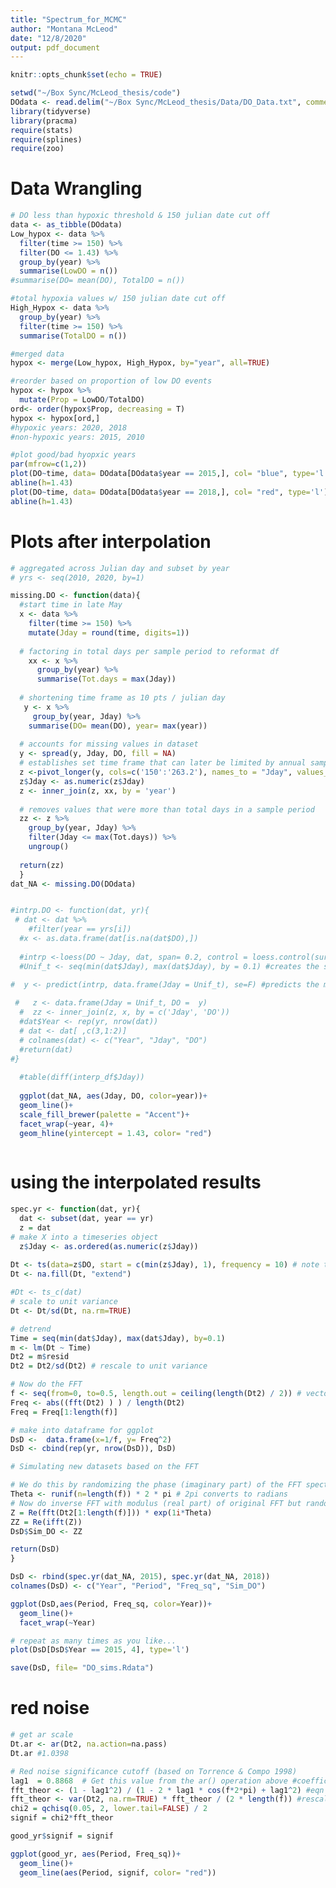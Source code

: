 ```yaml
---
title: "Spectrum_for_MCMC"
author: "Montana McLeod"
date: "12/8/2020"
output: pdf_document
---
```


```r
knitr::opts_chunk$set(echo = TRUE)

setwd("~/Box Sync/McLeod_thesis/code")
DOdata <- read.delim("~/Box Sync/McLeod_thesis/Data/DO_Data.txt", comment.char="#")
library(tidyverse)
library(pracma)
require(stats)
require(splines)
require(zoo)
```

# Data Wrangling
```r
# DO less than hypoxic threshold & 150 julian date cut off
data <- as_tibble(DOdata)
Low_hypox <- data %>%
  filter(time >= 150) %>% 
  filter(DO <= 1.43) %>%
  group_by(year) %>%
  summarise(LowDO = n())
#summarise(DO= mean(DO), TotalDO = n())

#total hypoxia values w/ 150 julian date cut off
High_Hypox <- data %>%
  group_by(year) %>%
  filter(time >= 150) %>% 
  summarise(TotalDO = n())

#merged data
hypox <- merge(Low_hypox, High_Hypox, by="year", all=TRUE)

#reorder based on proportion of low DO events
hypox <- hypox %>% 
  mutate(Prop = LowDO/TotalDO)
ord<- order(hypox$Prop, decreasing = T)
hypox <- hypox[ord,]
#hypoxic years: 2020, 2018
#non-hypoxic years: 2015, 2010

#plot good/bad hyopxic years
par(mfrow=c(1,2))
plot(DO~time, data= DOdata[DOdata$year == 2015,], col= "blue", type='l')
abline(h=1.43)
plot(DO~time, data= DOdata[DOdata$year == 2018,], col= "red", type='l')
abline(h=1.43)
```


# Plots after interpolation
```r
# aggregated across Julian day and subset by year
# yrs <- seq(2010, 2020, by=1)

missing.DO <- function(data){  
  #start time in late May
  x <- data %>% 
    filter(time >= 150) %>% 
    mutate(Jday = round(time, digits=1))
  
  # factoring in total days per sample period to reformat df
    xx <- x %>% 
      group_by(year) %>% 
      summarise(Tot.days = max(Jday))
   
  # shortening time frame as 10 pts / julian day  
   y <- x %>% 
     group_by(year, Jday) %>%  
    summarise(DO= mean(DO), year= max(year))
  
  # accounts for missing values in dataset 
  y <- spread(y, Jday, DO, fill = NA)
  # establishes set time frame that can later be limited by annual sample period
  z <-pivot_longer(y, cols=c('150':'263.2'), names_to = "Jday", values_to = "DO")
  z$Jday <- as.numeric(z$Jday)
  z <- inner_join(z, xx, by = 'year')
  
  # removes values that were more than total days in a sample period 
  zz <- z %>% 
    group_by(year, Jday) %>% 
    filter(Jday <= max(Tot.days)) %>% 
    ungroup()
  
  return(zz)
  }
dat_NA <- missing.DO(DOdata)


#intrp.DO <- function(dat, yr){
 # dat <- dat %>% 
    #filter(year == yrs[i])
  #x <- as.data.frame(dat[is.na(dat$DO),])
  
  #intrp <-loess(DO ~ Jday, dat, span= 0.2, control = loess.control(surface = "direct")) #interpolates
  #Unif_t <- seq(min(dat$Jday), max(dat$Jday), by = 0.1) #creates the sequence of julian days we want

#  y <- predict(intrp, data.frame(Jday = Unif_t), se=F) #predicts the missing values of DO
  
 #   z <- data.frame(Jday = Unif_t, DO =  y)
  #  zz <- inner_join(z, x, by = c('Jday', 'DO'))
  #dat$Year <- rep(yr, nrow(dat))
  # dat <- dat[ ,c(3,1:2)]
  # colnames(dat) <- c("Year", "Jday", "DO")
  #return(dat)
#}
  
  #table(diff(interp_df$Jday)) 
  
  ggplot(dat_NA, aes(Jday, DO, color=year))+
  geom_line()+
  scale_fill_brewer(palette = "Accent")+
  facet_wrap(~year, 4)+
  geom_hline(yintercept = 1.43, color= "red")
  
```


# using the interpolated results
```r

spec.yr <- function(dat, yr){
  dat <- subset(dat, year == yr)
  z = dat
# make X into a timeseries object
  z$Jday <- as.ordered(as.numeric(z$Jday))
  
Dt <- ts(data=z$DO, start = c(min(z$Jday), 1), frequency = 10) # note that this assumes sequential evenly-spaced sampling. If that is not the case we have to do some padding...
Dt <- na.fill(Dt, "extend")

#Dt <- ts_c(dat)  
# scale to unit variance
Dt <- Dt/sd(Dt, na.rm=TRUE)

# detrend
Time = seq(min(dat$Jday), max(dat$Jday), by=0.1)
m <- lm(Dt ~ Time)
Dt2 = m$resid
Dt2 = Dt2/sd(Dt2) # rescale to unit variance

# Now do the FFT
f <- seq(from=0, to=0.5, length.out = ceiling(length(Dt2) / 2)) # vector of frequencies
Freq <- abs((fft(Dt2) ) ) / length(Dt2)
Freq = Freq[1:length(f)]

# make into dataframe for ggplot
DsD <-  data.frame(x=1/f, y= Freq^2) 
DsD <- cbind(rep(yr, nrow(DsD)), DsD)

# Simulating new datasets based on the FFT

# We do this by randomizing the phase (imaginary part) of the FFT spectrum
Theta <- runif(n=length(f)) * 2 * pi # 2pi converts to radians
# Now do inverse FFT with modulus (real part) of original FFT but randomized phase
Z = Re(fft(Dt2[1:length(f)])) * exp(1i*Theta) 
ZZ = Re(ifft(Z))
DsD$Sim_DO <- ZZ

return(DsD)
}

DsD <- rbind(spec.yr(dat_NA, 2015), spec.yr(dat_NA, 2018))
colnames(DsD) <- c("Year", "Period", "Freq_sq", "Sim_DO")

ggplot(DsD,aes(Period, Freq_sq, color=Year))+
  geom_line()+
  facet_wrap(~Year)

# repeat as many times as you like...
plot(DsD[DsD$Year == 2015, 4], type='l')

save(DsD, file= "DO_sims.Rdata")
```

# red noise 
```r
# get ar scale
Dt.ar <- ar(Dt2, na.action=na.pass)
Dt.ar #1.0398

# Red noise significance cutoff (based on Torrence & Compo 1998)
lag1  = 0.8868  # Get this value from the ar() operation above #coefficient correlation btw successive pts
fft_theor <- (1 - lag1^2) / (1 - 2 * lag1 * cos(f*2*pi) + lag1^2) #eqn 16 w/in cos() should have / length(f) # No - f is already equal to k/N in their notation
fft_theor <- var(Dt2, na.rm=TRUE) * fft_theor / (2 * length(f)) #rescaling for unit variance?
chi2 = qchisq(0.05, 2, lower.tail=FALSE) / 2
signif = chi2*fft_theor

good_yr$signif = signif

ggplot(good_yr, aes(Period, Freq_sq))+
  geom_line()+
  geom_line(aes(Period, signif, color= "red"))

```